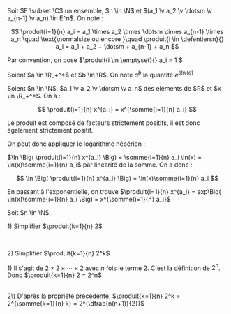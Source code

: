 

<Item type='definition' titre='notation produit'>

Soit $E \subset \C$  un ensemble, $n \in \N$ et $(a_1 \v a_2 \v \dotsm \v a_{n-1} \v a_n) \in E^n$. On note :

$$ 
\produit{i=1}{n} a_i = a_1 \times a_2 \times \dotsm \times a_{n-1} \times a_n 
\quad \text{\normalsize ou encore }\quad  \produit{i \in \defentiersn}{} a_i = a_1 + a_2 + \dotsm + a_{n-1} + a_n
$$

Par convention, on pose $\produit{i \in \emptyset}{} a_i = 1 $

</Item>


<Item type='definition' titre='exponentiation'>

Soient $a \in \R_+^*$ et $b \in \R$. On note $a^b$ la quantité $e^{b \ln(a)}$
</Item>

<Item type='proposition' titre='produits et exponentiation'>
Soient $n \in \N$, $a_1 \v a_2 \v \dotsm \v a_n$ des éléments de $R$ et $x \in \R_+^*$. On a :

$$
\produit{i=1}{n} x^{a_i} = x^{\somme{i=1}{n} a_i}
$$
</Item>

<Hideable type='démonstration' titre=''>

Le produit est composé de facteurs strictement positifs, il est donc également strictement positif. 

On peut donc appliquer le logarithme népérien :

$\ln \Big( \produit{i=1}{n} x^{a_i} \Big) = \somme{i=1}{n} a_i \ln(x) = \ln(x)\somme{i=1}{n} a_i$ par linéarité de la somme. On a donc :

$$
\ln \Big( \produit{i=1}{n} x^{a_i} \Big) = \ln(x)\somme{i=1}{n} a_i
$$

En passant à l'exponentielle, on trouve $\produit{i=1}{n} x^{a_i} = exp\Big( \ln(x)\somme{i=1}{n} a_i \Big) = x^{\somme{i=1}{n} a_i}$
</Hideable>

<Exercice titre='Calculs de produits'>

Soit $n \in \N$, 

1\) Simplifier $\produit{k=1}{n} 2$

<br/>

2\) Simplifier $\produit{k=1}{n} 2^k$

</Exercice>

<Hideable type='solution' titre=''>

1\) Il s'agit de $2 \times 2 \times \dotsm \times 2$ avec $n$ fois le terme $2$. C'est la définition de $2^n$. Donc $\produit{k=1}{n} 2 = 2^n$

<br/>
2\) D'après la propriété précédente, $\produit{k=1}{n} 2^k = 2^{\somme{k=1}{n} k} = 2^{\dfrac{n(n+1)}{2}}$
</Hideable>